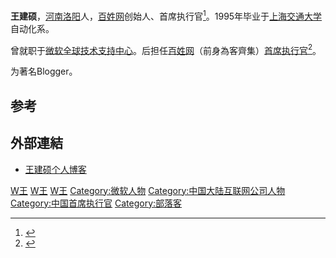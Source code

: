 {{BLPsources}}
'''王建硕'''{{BD|1977年|10月18日}}，[[河南|河南]][[洛阳|洛阳]]人，[[百姓网|百姓网]]创始人、首席执行官<ref>{{Cite web|title=百姓网创始人“王建硕”是一个什么样的人？|url=https://zhuanlan.zhihu.com/p/20746604|accessdate=2020-05-25|work=知乎专栏|language=zh}}</ref>。1995年毕业于[[上海交通大学|上海交通大学]]自动化系。

曾就职于[[微软全球技术支持中心|微软全球技术支持中心]]。后担任[[百姓网|百姓网]]（前身為客齊集）[[首席执行官|首席执行官]]<ref>{{Cite news |title=Kijiji中國分站客齊集 易名百姓網重新出發 |url=http://www.bnext.com.tw/article/view/id/723 |date=2008-06-27 |publisher=數位時代 |quote=客齊集從前天開始，正式改為「百姓網」 |accessdate=2015-09-19 |archive-date=2016-03-04 |archive-url=https://web.archive.org/web/20160304123834/http://www.bnext.com.tw/article/view/id/723 |dead-url=no }}</ref>。

为著名Blogger。

==参考==
{{Wikiquote}}
{{Reflist}}

==外部連結==
*[http://www.wangjianshuo.com 王建硕个人博客] {{Wayback|url=http://www.wangjianshuo.com/ |date=20200114215118 }}

{{DEFAULTSORT:W王}}
[[Category:洛阳人|W王]]
[[Category:河南企业家|W王]]
[[Category:上海交通大學校友|W王]]
[[Category:微软人物|Category:微软人物]]
[[Category:中国大陆互联网公司人物|Category:中国大陆互联网公司人物]]
[[Category:中国首席执行官|Category:中国首席执行官]]
[[Category:部落客|Category:部落客]]